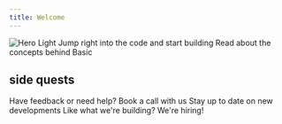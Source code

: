 ```yaml
---
title: Welcome
---
```


<Frame>
<img
  className="block"
  src="/images/hero_intro_hyper.png"
  alt="Hero Light"
/>
</Frame>


<CardGroup cols={2}>
  <Card
    title="Quickstart"
    icon="code"
    href="/get-started/sign-up-for-basic"
  >
    Jump right into the code and start building
  </Card>
  <Card
    title="Introduction to Basic"
    icon="book"
    href="/info/why-basic"
  >
    Read about the concepts behind Basic
  </Card>
</CardGroup>

## side quests

<CardGroup cols={3}>
  <Card
    title="Book a call"
    icon="phone"
    href="https://cal.com/basic"
  >
    Have feedback or need help? Book a call with us
  </Card>
  <Card
    title="Follow us on Twitter"
    icon="twitter"
    href="https://twitter.com/basic_db"
  >
    Stay up to date on new developments
  </Card>
  <Card
    title="Join the team"
    icon="heart"
    href="https://basic.tech/careers"
  >
    Like what we're building? We're hiring! 
  </Card>
</CardGroup>
